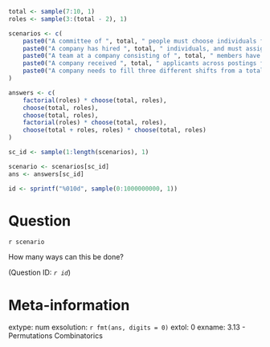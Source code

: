 ```r

total <- sample(7:10, 1)
roles <- sample(3:(total - 2), 1)

scenarios <- c(
    paste0("A committee of ", total, " people must choose individuals for ", roles, " distinct roles."),
    paste0("A company has hired ", total, " individuals, and must assign ", roles, " of them to the day shift and the remaining to the night shift."),
    paste0("A team at a company consisting of ", total, " members have to select ", roles, " individuals to travel to a conference."),
    paste0("A company received ", total, " applicants across postings for ", roles, " distinct jobs. They need to hire one individual for each posting."),
    paste0("A company needs to fill three different shifts from a total of ", total + roles, " individuals. The first and second shift require ", roles, " individuals, while the third shift requires ", total - roles, ".")
)

answers <- c(
    factorial(roles) * choose(total, roles),
    choose(total, roles),
    choose(total, roles),
    factorial(roles) * choose(total, roles),
    choose(total + roles, roles) * choose(total, roles)
)  

sc_id <- sample(1:length(scenarios), 1)

scenario <- scenarios[sc_id]
ans <- answers[sc_id]

id <- sprintf("%010d", sample(0:1000000000, 1))
```

Question
========
`r scenario`

How many ways can this be done? 

(Question ID: *`r id`*)

Meta-information
================
extype: num
exsolution: `r fmt(ans, digits = 0)`
extol: 0
exname: 3.13 - Permutations Combinatorics